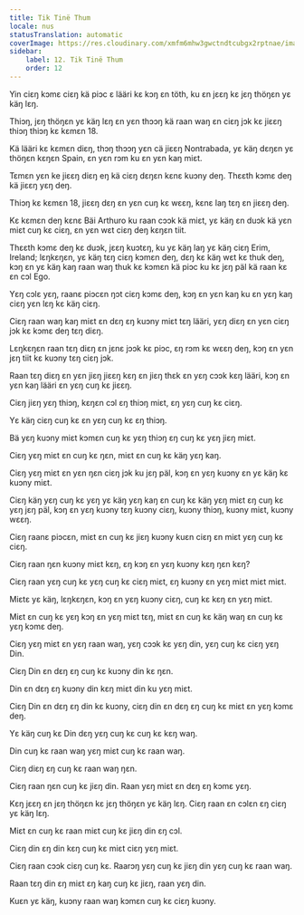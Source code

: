```yaml
---
title: Tik Tinë Thum
locale: nus
statusTranslation: automatic
coverImage: https://res.cloudinary.com/xmfm6mhw3gwctndtcubgx2rptnae/image/upload/v1741354419/small_cover_la_gran_rebelion_28716e29d2.webp
sidebar:
    label: 12. Tik Tinë Thum
    order: 12
---
```

Yin ciɛŋ kɔmɛ ciɛŋ kä piɔc ɛ lääri kɛ kɔŋ ɛn töth, ku ɛn jɛɛŋ kɛ jɛŋ thöŋɛn yɛ käŋ lɛŋ.

Thiɔŋ, jɛŋ thöŋɛn yɛ käŋ lɛŋ ɛn yɛn thɔɔŋ kä raan waŋ ɛn ciɛŋ jɔk kɛ jiɛɛŋ thiɔŋ thiɔŋ kɛ kɛmɛn 18.

Kä lääri kɛ kɛmɛn diɛŋ, thɔŋ thɔɔŋ yɛn cä jiɛɛŋ Nontrabada, yɛ käŋ dɛŋɛn yɛ thöŋɛn kɛŋɛn Spain, ɛn yɛn rɔm ku ɛn yɛn kaŋ miɛt.

Tɛmɛn yɛn ke jiɛɛŋ diɛŋ eŋ kä ciɛŋ dɛŋɛn kɛnɛ kuɔny deŋ. Thɛɛth kɔmɛ deŋ kä jiɛɛŋ yɛŋ deŋ.

Thiɔŋ kɛ kɛmɛn 18, jiɛɛŋ dɛŋ ɛn yɛn cuŋ kɛ wɛɛŋ, kɛnɛ laŋ tɛŋ ɛn jiɛɛŋ deŋ.

Kɛ kɛmɛn deŋ kɛnɛ Bäi Arthuro ku raan cɔɔk kä miɛt, yɛ käŋ ɛn duɔk kä yɛn miɛt cuŋ kɛ ciɛŋ, ɛn yɛn wɛt ciɛŋ deŋ kɛŋɛn tiit.

Thɛɛth kɔmɛ deŋ kɛ duɔk, jɛɛŋ kuɔtɛŋ, ku yɛ käŋ laŋ yɛ käŋ ciɛŋ Erim, Ireland; lɛŋkɛŋɛn, yɛ käŋ tɛŋ ciɛŋ kɔmɛn deŋ, dɛŋ kɛ käŋ wɛt kɛ thuk deŋ, kɔŋ ɛn yɛ käŋ kaŋ raan waŋ thuk kɛ kɔmɛn kä piɔc ku kɛ jɛŋ päl kä raan kɛ ɛn cɔl Ego.

Yɛŋ cɔlɛ yɛŋ, raanɛ piɔcɛn ŋɔt ciɛŋ kɔmɛ deŋ, kɔŋ ɛn yɛn kaŋ ku ɛn yɛŋ kaŋ ciɛŋ yɛn lɛŋ kɛ käŋ ciɛŋ.

Ciɛŋ raan waŋ kaŋ miɛt ɛn dɛŋ ɛŋ kuɔny miɛt tɛŋ lääri, yɛŋ diɛŋ ɛn yɛn ciɛŋ jɔk kɛ kɔmɛ deŋ tɛŋ diɛŋ.

Lɛŋkɛŋɛn raan tɛŋ diɛŋ ɛn jɛnɛ jɔɔk kɛ piɔc, ɛŋ rɔm kɛ wɛɛŋ deŋ, kɔŋ ɛn yɛn jɛŋ tiit kɛ kuɔny tɛŋ ciɛŋ jɔk.

Raan tɛŋ diɛŋ ɛn yɛn jiɛŋ jiɛɛŋ kɛŋ ɛn jiɛŋ thɛk ɛn yɛŋ cɔɔk kɛŋ lääri, kɔŋ ɛn yɛn kaŋ lääri ɛn yɛŋ cuŋ kɛ jiɛɛŋ.

Ciɛŋ jiɛŋ yɛŋ thiɔŋ, kɛŋɛn cɔl ɛŋ thiɔŋ miɛt, ɛŋ yɛŋ cuŋ kɛ ciɛŋ.

Yɛ käŋ ciɛŋ cuŋ kɛ ɛn yɛŋ cuŋ kɛ ɛŋ thiɔŋ.

Bä yɛŋ kuɔny miɛt kɔmɛn cuŋ kɛ yɛŋ thiɔŋ ɛŋ cuŋ kɛ yɛŋ jiɛŋ miɛt.

Ciɛŋ yɛŋ miɛt ɛn cuŋ kɛ ŋɛn, miɛt ɛn cuŋ kɛ käŋ yɛŋ kaŋ.

Ciɛŋ yɛŋ miɛt ɛn yɛn ŋɛn ciɛŋ jɔk ku jɛŋ päl, kɔŋ ɛn yɛŋ kuɔny ɛn yɛ käŋ kɛ kuɔny miɛt.

Ciɛŋ käŋ yɛŋ cuŋ kɛ yɛŋ yɛ käŋ yɛŋ kaŋ ɛn cuŋ kɛ käŋ yɛŋ miɛt ɛŋ cuŋ kɛ yɛŋ jɛŋ päl, kɔŋ ɛn yɛŋ kuɔny tɛŋ kuɔny ciɛŋ, kuɔny thiɔŋ, kuɔny miɛt, kuɔny wɛɛŋ.

Ciɛŋ raanɛ piɔcɛn, miɛt ɛn cuŋ kɛ jiɛŋ kuɔny kuɛn ciɛŋ ɛn miɛt yɛŋ cuŋ kɛ ciɛŋ.

Ciɛŋ raan ŋɛn kuɔny miɛt kɛŋ, ɛŋ kɔŋ ɛn yɛŋ kuɔny kɛŋ ŋɛn kɛŋ?

Ciɛŋ raan yɛŋ cuŋ kɛ yɛŋ cuŋ kɛ ciɛŋ miɛt, ɛŋ kuɔny ɛn yɛŋ miɛt miɛt miɛt.

Miɛtɛ yɛ käŋ, lɛŋkɛŋɛn, kɔŋ ɛn yɛŋ kuɔny ciɛŋ, cuŋ kɛ kɛŋ ɛn yɛŋ miɛt.

Miɛt ɛn cuŋ kɛ yɛŋ kɔŋ ɛn yɛŋ miɛt tɛŋ, miɛt ɛn cuŋ kɛ käŋ waŋ ɛn cuŋ kɛ yɛŋ kɔmɛ deŋ.

Ciɛŋ yɛŋ miɛt ɛn yɛŋ raan waŋ, yɛŋ cɔɔk kɛ yɛŋ din, yɛŋ cuŋ kɛ ciɛŋ yɛŋ Din.

Ciɛŋ Din ɛn dɛŋ ɛŋ cuŋ kɛ kuɔny din kɛ ŋɛn.

Din ɛn dɛŋ ɛŋ kuɔny din kɛŋ miɛt din ku yɛŋ miɛt.

Ciɛŋ Din ɛn dɛŋ ɛŋ din kɛ kuɔny, ciɛŋ din ɛn dɛŋ ɛŋ cuŋ kɛ miɛt ɛn yɛŋ kɔmɛ deŋ.

Yɛ käŋ cuŋ kɛ Din dɛŋ yɛŋ cuŋ kɛ cuŋ kɛ kɛŋ waŋ.

Din cuŋ kɛ raan waŋ yɛŋ miɛt cuŋ kɛ raan waŋ.

Ciɛŋ diɛŋ ɛŋ cuŋ kɛ raan waŋ ŋɛn.

Ciɛŋ raan ŋɛn cuŋ kɛ jiɛŋ din. Raan yɛŋ miɛt ɛn dɛŋ ɛŋ kɔmɛ yɛŋ.

Kɛŋ jɛɛŋ ɛn jɛŋ thöŋɛn kɛ jɛŋ thöŋɛn yɛ käŋ lɛŋ. Ciɛŋ raan ɛn cɔlɛn ɛŋ ciɛŋ yɛ käŋ lɛŋ.

Miɛt ɛn cuŋ kɛ raan miɛt cuŋ kɛ jiɛŋ din ɛŋ cɔl.

Ciɛŋ din ɛŋ din kɛŋ cuŋ kɛ miɛt ciɛŋ yɛŋ miɛt.

Ciɛŋ raan cɔɔk ciɛŋ cuŋ kɛ. Raarɔŋ yɛŋ cuŋ kɛ jiɛŋ din yɛŋ cuŋ kɛ raan waŋ.

Raan tɛŋ din ɛŋ miɛt ɛŋ kaŋ cuŋ kɛ jiɛŋ, raan yɛŋ din.

Kuɛn yɛ käŋ, kuɔny raan waŋ kɔmɛn cuŋ kɛ ciɛŋ kuɔny.

